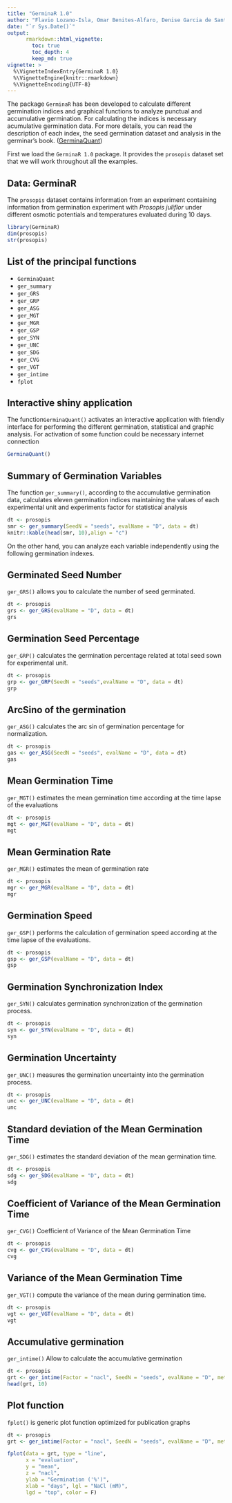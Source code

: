 ```yaml
---
title: "GerminaR 1.0"
author: "Flavio Lozano-Isla, Omar Benites-Alfaro, Denise Garcia de Santana, Marli A. Ranal, Marcelo Francisco Pompelli"
date: "`r Sys.Date()`"
output: 
      rmarkdown::html_vignette:
        toc: true
        toc_depth: 4
        keep_md: true
vignette: >
  %\VignetteIndexEntry{GerminaR 1.0}
  %\VignetteEngine{knitr::rmarkdown}
  %\VignetteEncoding{UTF-8}
---
```



The package `GerminaR` has been developed to calculate different germination indices and graphical functions to analyze punctual and accumulative germination. For calculating the indices is necessary acumulative germination data. For more details, you can read the description of each index, the seed germination dataset and analysis in the germinar's book. ([GerminaQuant](https://flavjack.github.io/gbook/))


First we load the `GerminaR 1.0` package. It provides the `prosopis` dataset set that we will work throughout all the examples. 


## Data: GerminaR

The `prosopis` dataset contains information from an experiment containing information from germination experiment with *Prosopis juliflor* under different osmotic potentials and temperatures evaluated during 10 days.

```r
library(GerminaR)
dim(prosopis)
str(prosopis)
```


## List of the principal functions

* `GerminaQuant`
* `ger_summary`
* `ger_GRS`
* `ger_GRP`
* `ger_ASG`
* `ger_MGT`
* `ger_MGR`
* `ger_GSP`
* `ger_SYN`
* `ger_UNC`
* `ger_SDG`
* `ger_CVG`
* `ger_VGT`
* `ger_intime`
* `fplot` 

## Interactive shiny application

The function`GerminaQuant()` activates an interactive application with friendly interface for performing the different germination, statistical and graphic analysis. For activation of some function could be necessary internet connection

```r
GerminaQuant()
```


## Summary of Germination Variables

The function `ger_summary()`, according to the accumulative germination data, calculates eleven germination indices maintaining the values of each experimental unit and experiments factor for statistical analysis


```r
dt <- prosopis
smr <- ger_summary(SeedN = "seeds", evalName = "D", data = dt)
knitr::kable(head(smr, 10),align = "c")
```


On the other hand, you can analyze each variable independently using the following germination indexes.


## Germinated Seed Number

`ger_GRS()` allows you to calculate the number of seed germinated.


```r
dt <- prosopis
grs <- ger_GRS(evalName = "D", data = dt)
grs
```


## Germination Seed Percentage

`ger_GRP()` calculates the germination percentage related at total seed sown for experimental unit.

```r
dt <- prosopis
grp <- ger_GRP(SeedN = "seeds",evalName = "D", data = dt)
grp
```


## ArcSino of the germination

`ger_ASG()`  calculates the arc sin of germination percentage for normalization.

```r
dt <- prosopis
gas <- ger_ASG(SeedN = "seeds", evalName = "D", data = dt)
gas
```


## Mean Germination Time

`ger_MGT()` estimates the mean germination time according at the time lapse of the evaluations

```r
dt <- prosopis
mgt <- ger_MGT(evalName = "D", data = dt)
mgt
```


## Mean Germination Rate

`ger_MGR()` estimates the mean of germination rate

```r
dt <- prosopis
mgr <- ger_MGR(evalName = "D", data = dt)
mgr
```


## Germination Speed

`ger_GSP()` performs the calculation of germination speed according at the time lapse of the evaluations.

```r
dt <- prosopis
gsp <- ger_GSP(evalName = "D", data = dt)
gsp
```


## Germination Synchronization Index

`ger_SYN()` calculates germination synchronization of the germination process.

```r
dt <- prosopis
syn <- ger_SYN(evalName = "D", data = dt)
syn
```

## Germination Uncertainty

`ger_UNC()` measures the germination uncertainty into the germination process.


```r
dt <- prosopis
unc <- ger_UNC(evalName = "D", data = dt)
unc
```


## Standard deviation of the Mean Germination Time

`ger_SDG()` estimates the standard deviation of the mean germination time.

```r
dt <- prosopis
sdg <- ger_SDG(evalName = "D", data = dt)
sdg
```


## Coefficient of Variance of the Mean Germination Time

`ger_CVG()`  Coefficient of Variance of the Mean Germination Time

```r
dt <- prosopis
cvg <- ger_CVG(evalName = "D", data = dt)
cvg
```


## Variance of the Mean Germination Time

`ger_VGT()` compute the variance of the mean during germination time.

```r
dt <- prosopis
vgt <- ger_VGT(evalName = "D", data = dt)
vgt
```

## Accumulative germination

`ger_intime()` Allow to calculate the accumulative germination

```r
dt <- prosopis
grt <- ger_intime(Factor = "nacl", SeedN = "seeds", evalName = "D", method = "percentage", data = dt)
head(grt, 10)
```


## Plot function


`fplot()` is generic plot function optimized for publication graphs

```r
dt <- prosopis
grt <- ger_intime(Factor = "nacl", SeedN = "seeds", evalName = "D", method = "percentage", data = dt)

fplot(data = grt, type = "line",
      x = "evaluation",
      y = "mean",
      z = "nacl",
      ylab = "Germination ('%')",
      xlab = "days", lgl = "NaCl (mM)",
      lgd = "top", color = F)

```




